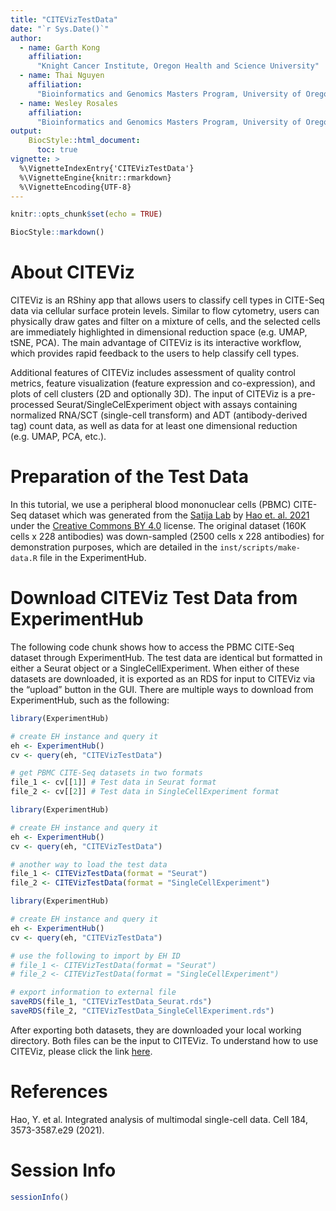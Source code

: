 ---
title: "CITEVizTestData"
date: "`r Sys.Date()`"
author:
  - name: Garth Kong
    affiliation:
      "Knight Cancer Institute, Oregon Health and Science University"
  - name: Thai Nguyen
    affiliation:
      "Bioinformatics and Genomics Masters Program, University of Oregon"
  - name: Wesley Rosales
    affiliation:
      "Bioinformatics and Genomics Masters Program, University of Oregon"
output:
    BiocStyle::html_document:
      toc: true
vignette: >
  %\VignetteIndexEntry{'CITEVizTestData'}
  %\VignetteEngine{knitr::rmarkdown}
  %\VignetteEncoding{UTF-8}
---
```{r setup, include=FALSE, eval = FALSE}
knitr::opts_chunk$set(echo = TRUE)

BiocStyle::markdown()
```

# About CITEViz

CITEViz is an RShiny app that allows users to classify cell types in CITE-Seq data via cellular surface protein levels. Similar to flow cytometry, users can physically draw gates and filter on a mixture of cells, and the selected cells are immediately highlighted in dimensional reduction space (e.g. UMAP, tSNE, PCA). The main advantage of CITEViz is its interactive workflow, which provides rapid feedback to the users to help classify cell types.

Additional features of CITEViz includes assessment of quality control metrics, feature visualization (feature expression and co-expression), and plots of cell clusters (2D and optionally 3D). The input of CITEViz is a pre-processed Seurat/SingleCelExperiment object with assays containing normalized RNA/SCT (single-cell transform) and ADT (antibody-derived tag) count data, as well as data for at least one dimensional reduction (e.g. UMAP, PCA, etc.).

# Preparation of the Test Data

In this tutorial, we use a peripheral blood mononuclear cells (PBMC) CITE-Seq dataset which was generated from the [Satija Lab](https://satijalab.org/) by [Hao et. al. 2021](https://www.sciencedirect.com/science/article/pii/S0092867421005833?via%3Dihub) under the [Creative Commons BY 4.0](https://creativecommons.org/licenses/by/4.0/) license. The original dataset (160K cells x 228 antibodies) was down-sampled (2500 cells x 228 antibodies) for demonstration purposes, which are detailed in the `inst/scripts/make-data.R` file in the ExperimentHub.

# Download CITEViz Test Data from ExperimentHub

The following code chunk shows how to access the PBMC CITE-Seq dataset through ExperimentHub. The test data are identical but formatted in either a Seurat object or a SingleCellExperiment. When either of these datasets are downloaded, it is exported as an RDS for input to CITEViz via the "upload" button in the GUI. There are multiple ways to download from ExperimentHub, such as the following:

```{r eval = FALSE}
library(ExperimentHub)

# create EH instance and query it
eh <- ExperimentHub()
cv <- query(eh, "CITEVizTestData")

# get PBMC CITE-Seq datasets in two formats
file_1 <- cv[[1]] # Test data in Seurat format
file_2 <- cv[[2]] # Test data in SingleCellExperiment format
```

```{r eval = FALSE}
library(ExperimentHub)

# create EH instance and query it
eh <- ExperimentHub()
cv <- query(eh, "CITEVizTestData")

# another way to load the test data
file_1 <- CITEVizTestData(format = "Seurat")
file_2 <- CITEVizTestData(format = "SingleCellExperiment")
```

```{r eval = FALSE}
library(ExperimentHub)

# create EH instance and query it
eh <- ExperimentHub()
cv <- query(eh, "CITEVizTestData")

# use the following to import by EH ID
# file_1 <- CITEVizTestData(format = "Seurat")
# file_2 <- CITEVizTestData(format = "SingleCellExperiment")

# export information to external file
saveRDS(file_1, "CITEVizTestData_Seurat.rds")
saveRDS(file_2, "CITEVizTestData_SingleCellExperiment.rds")

```

After exporting both datasets, they are downloaded your local working directory. Both files can be the input to CITEViz. To understand how to use CITEViz, please click the link [here](https://github.com/maxsonBraunLab/CITEViz).

# References

Hao, Y. et al. Integrated analysis of multimodal single-cell data. Cell 184, 3573-3587.e29 (2021).

# Session Info

```{r}
sessionInfo()
```